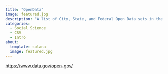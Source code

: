 ```yaml
---
title: "OpenData"
image: featured.jpg
description: "A list of City, State, and Federal Open Data sets in the U.S. on safety, housing, energy, economy, and other government data."
categories:
  - Social Science
  - CSV
  - Intro
about: 
  template: solana
  image: featured.jpg
---
```



<https://www.data.gov/open-gov/>
